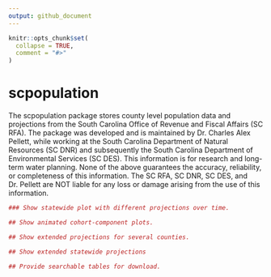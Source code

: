 ```yaml
---
output: github_document
---
```


<!-- README.md is generated from README.Rmd. Please edit that file -->

```r
knitr::opts_chunk$set(
  collapse = TRUE,
  comment = "#>"
)
```

# scpopulation

<!-- badges: start -->
<!-- badges: end -->

The scpopulation package stores county level population data and projections from the South Carolina Office of Revenue and Fiscal Affairs (SC RFA). The package was developed and is maintained by Dr. Charles Alex Pellett, while working at the South Carolina Department of Natural Resources (SC DNR) and subsequently the South Carolina Department of Environmental Services (SC DES). This information is for research and long-term water planning. None of the above guarantees the accuracy, reliability, or completeness of this information. The SC RFA, SC DNR, SC DES, and Dr. Pellett are NOT liable for any loss or damage arising from the use of this information.

```r
### Show statewide plot with different projections over time.

## Show animated cohort-component plots.

## Show extended projections for several counties.

## Show extended statewide projections

## Provide searchable tables for download.


```
